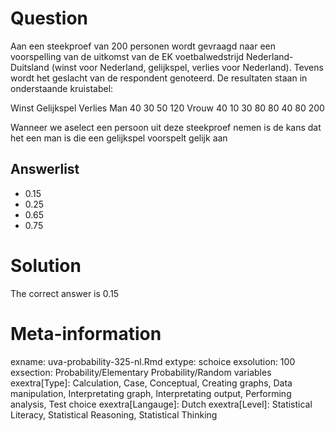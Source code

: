 Question
========

Aan een steekproef van 200 personen wordt gevraagd naar een voorspelling van de uitkomst van de EK voetbalwedstrijd Nederland-Duitsland (winst voor Nederland, gelijkspel, verlies voor Nederland). Tevens wordt het geslacht van de respondent genoteerd. De resultaten staan in onderstaande kruistabel:

Winst Gelijkspel Verlies
Man 40 30 50 120
Vrouw 40 10 30 80
80 40 80 200

Wanneer we aselect een persoon uit deze steekproef nemen is de kans dat het een man is die een gelijkspel voorspelt gelijk aan

Answerlist
----------
* 0.15
* 0.25
* 0.65
* 0.75

Solution
========

The correct answer is  0.15

Meta-information
================
exname: uva-probability-325-nl.Rmd
extype: schoice
exsolution: 100
exsection: Probability/Elementary Probability/Random variables
exextra[Type]: Calculation, Case, Conceptual, Creating graphs, Data manipulation, Interpretating graph, Interpretating output, Performing analysis, Test choice
exextra[Langauge]: Dutch
exextra[Level]: Statistical Literacy, Statistical Reasoning, Statistical Thinking
